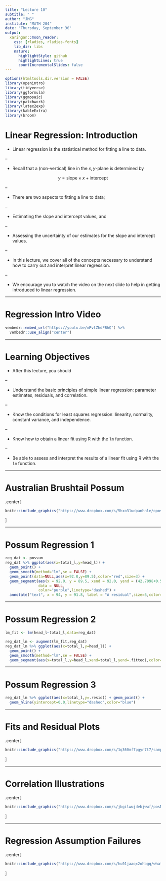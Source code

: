 ```yaml
---
title: "Lecture 10"
subtitle: " "
author: "JMG"
institute: "MATH 204"
date: "Thursday, September 30"
output:
  xaringan::moon_reader:
    css: [rladies, rladies-fonts]
    lib_dir: libs
    nature:
      highlightStyle: github
      highlightLines: true
      countIncrementalSlides: false
---
```



```r
options(htmltools.dir.version = FALSE)
library(openintro)
library(tidyverse)
library(ggformula)
library(ggmosaic)
library(patchwork)
library(latex2exp)
library(kableExtra)
library(broom)
```


# Linear Regression: Introduction 

- Linear regression is the statistical method for fitting a line to data. 

--

- Recall that a (non-vertical) line in the $x,y$-plane is determined by 

$$y = \text{slope} \times x + \text{intercept}$$

--

- There are two aspects to fitting a line to data;

--

  - Estimating the slope and intercept values, and
  
--

  - Assessing the uncertainty of our estimates for the slope and intercept values.
 
--

- In this lecture, we cover all of the concepts necessary to understand how to carry out and interpret linear regression. 
  
--

- We encourage you to watch the video on the next slide to help in getting introduced to linear regression. 

---

# Regression Intro Video 

```r
vembedr::embed_url("https://youtu.be/mPvtZhdPBhQ") %>%
  vembedr::use_align("center")
```

---

# Learning Objectives

- After this lecture, you should

--

  - Understand the basic principles of simple linear regression: parameter estimates, residuals, and correlation.
  
--

  - Know the conditions for least squares regression: linearity, normality, constant variance, and independence.
  
--

  - Know how to obtain a linear fit using  R with the `lm` function. 
  
--

  - Be able to assess and interpret the results of a linear fit using  R with the `lm` function.



---

# Australian Brushtail Possum 


.center[
```r
knitr::include_graphics("https://www.dropbox.com/s/5hxo31udpanhnle/opossum.jpg?raw=1")
```
]


---

# Possum Regression 1

```r
reg_dat <- possum
reg_dat %>% ggplot(aes(x=total_l,y=head_l)) + 
  geom_point() + 
  geom_smooth(method="lm",se = FALSE) + 
  geom_point(data=NULL,aes(x=92.0,y=89.5),color="red",size=3) +
  geom_segment(aes(x = 92.0, y = 89.5, xend = 92.0, yend = (42.7098+0.5729*92.0)), 
               data = NULL,
               color="purple",linetype="dashed") + 
  annotate("text", x = 94, y = 91.8, label = "A residual",size=5,color="purple")
```

---

# Possum Regression 2

```r
lm_fit <- lm(head_l~total_l,data=reg_dat)

reg_dat_lm <- augment(lm_fit,reg_dat)
reg_dat_lm %>% ggplot(aes(x=total_l,y=head_l)) + 
  geom_point() + 
  geom_smooth(method="lm",se = FALSE) + 
  geom_segment(aes(x=total_l,y=head_l,xend=total_l,yend=.fitted),color="purple",linetype="dashed")

```

---

# Possum Regression 3

```r
reg_dat_lm %>% ggplot(aes(x=total_l,y=.resid)) + geom_point() + 
  geom_hline(yintercept=0.0,linetype="dashed",color="blue")
```

---

# Fits and Residual Plots

.center[
```r
knitr::include_graphics("https://www.dropbox.com/s/1q360mf7pgyn7t7/sampleLinesAndResPlots.png?raw=1")
```
]



---

# Correlation Illustrations


.center[
```r
knitr::include_graphics("https://www.dropbox.com/s/jbgilwujdebjwwf/posNegCorPlots.png?raw=1")
```
]



---

# Regression Assumption Failures


.center[
```r
knitr::include_graphics("https://www.dropbox.com/s/hu01jaaqx2ohbgq/whatCanGoWrongWithLinearModel.png?raw=1")
```
]

